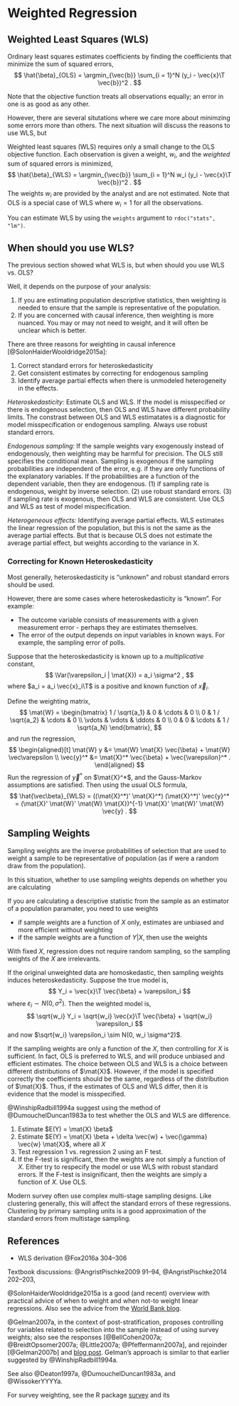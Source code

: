 # Weighted Regression

## Weighted Least Squares (WLS)

Ordinary least squares estimates coefficients by finding the coefficients that minimize the sum of squared errors,
$$
\hat{\beta}_{OLS} = \argmin_{\vec{b}} \sum_{i = 1}^N (y_i - \vec{x}\T \vec{b})^2 .
$$

Note that the objective function treats all observations equally; an error in one is as good as any other.

However, there are several situtations where we care more about minimzing some errors more than others.
The next situation will discuss the reasons to use WLS, but 

Weighted least squares (WLS) requires only a small change to the OLS objective function.
Each observation is given a weight, $w_i$, and the *weighted* sum of squared errors is minimized,
$$
\hat{\beta}_{WLS} = \argmin_{\vec{b}} \sum_{i = 1}^N w_i (y_i - \vec{x}\T \vec{b})^2 .
$$
The weights $w_i$ are  provided by the analyst and are not estimated.
Note that OLS is a special case of WLS where $w_i = 1$ for all the observations.

You can estimate WLS by using the `weights` argument to `rdoc("stats", "lm")`.

## When should you use WLS?

The previous section showed what WLS is, but when should you use WLS vs. OLS?

Well, it depends on the purpose of your analysis:

1. If you are estimating population descriptive statistics, then weighting is needed to ensure that the sample is representative of the population.
2. If you are concerned with causal inference, then weighting is more nuanced. You may or may not need to weight, and it will often be unclear which is better.

There are three reasons for weighting in causal inference [@SolonHaiderWooldridge2015a]:

1. Correct standard errors for heteroskedasticity
2. Get consistent estimates by correcting for endogenous sampling
3. Identify average partial effects when there is unmodeled heterogeneity in the effects.

*Heteroskedasticity:* Estimate OLS and WLS. If the model is misspecified or there is endogenous selection, then  OLS and WLS have different probability limits. The constrast between OLS and WLS estimatates is a diagnostic for model misspecification or endogenous sampling.  Always use robust standard errors.

*Endogenous sampling:* If the sample weights vary exogenously instead of endogenously, then weighting may be harmful for precision. The OLS still specifies the conditional mean. Sampling is exogenous if the sampling probabilities are independent of the error, e.g. if they are only functions of the explanatory variables. If the probabilities are a function of the dependent variable, then they are endogenous. (1) if sampling rate is endogenous, weight by inverse selection. (2) use robust standard errors. (3) if sampling rate is exogenous, then OLS and WLS are consistent. Use OLS and WLS as test of model mispecification.

*Heterogeneous effects:* Identifying average partial effects. WLS estimates the linear regression of the population, but this is not the same as the average partial effects. But that is because OLS does not estimate the average partial effect, but weights according to the variance in X.


### Correcting for Known Heteroskedasticity

Most generally, heteroskedasticity is "unknown" and robust standard errors should be used.

However, there are some cases where heteroskedasticity is "known". For example:

- The outcome variable consists of measurements with a given measurement error - perhaps they are estimates 
    themselves.
- The error of the output depends on input variables in known ways. For example, the sampling error of polls. 
    
Suppose that the heteroskedasticity is known up to a *multiplicative* constant,
$$
\Var(\varepsilon_i | \mat{X}) = a_i \sigma^2 ,
$$
where $a_i = a_i \vec{x}_i\T$ is a positive and known function of $\vec{x}_i$.


Define the weighting matrix,
$$
\mat{W} =
\begin{bmatrix}
1 / \sqrt{a_1} & 0 & \cdots & 0 \\
0 & 1 / \sqrt{a_2} & \cdots & 0 \\
\vdots & \vdots & \ddots & 0 \\
0 & 0 & \cdots & 1 / \sqrt{a_N}
\end{bmatrix}, 
$$
and run the regression,
$$
\begin{aligned}[t]
\mat{W} y &= \mat{W} \mat{X} \vec{\beta} + \mat{W} \vec\varepsilon \\
\vec{y}^* &= \mat{X}^* \vec{\beta} + \vec{\varepsilon}^* .
\end{aligned}
$$
Run the regression of $\vec{y}^*$ on $\mat{X}^*$, and the Gauss-Markov assumptions are satisfied.
Then using the usual OLS formula,
$$
\hat{\vec\beta}_{WLS} = ((\mat{X}^*)' \mat{X}^*) (\mat{X}^*)' \vec{y}^* = (\mat{X}' \mat{W}' \mat{W} \mat{X})^{-1} \mat{X}' \mat{W}' \mat{W} \vec{y} .
$$


## Sampling Weights

Sampling weights are the inverse probabilities of selection that are used to weight a sample
to be representative of population (as if were a random draw from the population).

In this situation, whether to use sampling weights depends on whether you are calculating 

If you are calculating a descriptive statistic from the sample as an estimator of a population
paramater, you need to use weights


- if sample weights are a function of $X$ only, estimates are unbiased and more efficient without weighting
- if the sample weights are a function of $Y | X$, then use the weights

With fixed $X$, regression does not require random sampling, so the sampling weights of the 
$X$ are irrelevants.

If the original unweighted data are homoskedastic, then sampling weights induces heteroskedasticity.
Suppose the true model is,
$$
Y_i = \vec{x}\T \vec{\beta} + \varepsilon_i
$$
where $\varepsilon_i \sim N(0, \sigma^2)$.
Then the weighted model is,
$$
\sqrt{w_i} Y_i = \sqrt{w_i} \vec{x}\T \vec{\beta} + \sqrt{w_i} \varepsilon_i
$$
and now $\sqrt{w_i} \varepsilon_i \sim N(0, w_i \sigma^2)$.

If the sampling weights are only a function of the $X$, then controlling for $X$ is sufficient.
In fact, OLS is preferred to WLS, and will produce unbiased and efficient estimates.
The choice between OLS and WLS is a choice between different distributions of $\mat{X}$.
However, if the model is specified correctly the coefficients should be the same, regardless
of the distribution of $\mat{X}$.
Thus, if the estimates of OLS and WLS differ, then it is evidence that the model is misspecified.

@WinshipRadbill1994a suggest using the method of @DumouchelDuncan1983a to test whether the OLS and WLS are difference.

1. Estimate $E(Y) = \mat{X} \beta$
2. Estimate $E(Y) = \mat{X} \beta + \delta \vec{w} + \vec{\gamma} \vec{w} \mat{X}$,
    where all $X$
3. Test regression 1 vs. regression 2 using an F test.
4. If the F-test is significant, then the weights are not simply a function of $X$. Either try to respecify the model or use WLS with robust standard errors. 
    If the F-test is insignificant, then the weights are simply a function of $X$. Use OLS.

Modern survey often use complex multi-stage sampling designs.
Like clustering generally, this will affect the standard errors of these regressions.
Clustering by primary sampling units is a good approximation of the standard errors from multistage sampling.


## References

- WLS derivation @Fox2016a 304--306

Textbook discussions: @AngristPischke2009 91--94, @AngristPischke2014 202--203, 

@SolonHaiderWooldridge2015a is a good (and recent) overview with practical advice of when to weight and when not-to weight linear regressions. Also see the advice from the [World Bank blog](http://blogs.worldbank.org/impactevaluations/tools-of-the-trade-when-to-use-those-sample-weights).

@Gelman2007a, in the context of post-stratification, proposes controlling for variables related to selection into the sample instead of using survey weights; also see the responses [@BellCohen2007a; @BreidtOpsomer2007a; @Little2007a; @Pfeffermann2007a], and rejoinder [@Gelman2007b] and [blog post](http://andrewgelman.com/2015/07/14/survey-weighting-and-regression-modeling/).
Gelman's approach is similar to that earlier suggested by @WinshipRadbill1994a.


See also @Deaton1997a, @DumouchelDuncan1983a, and @WissokerYYYYa.

For survey weighting, see the R package [survey](https://cran.r-project.org/web/packages/survey/survey.pdf) and its 
